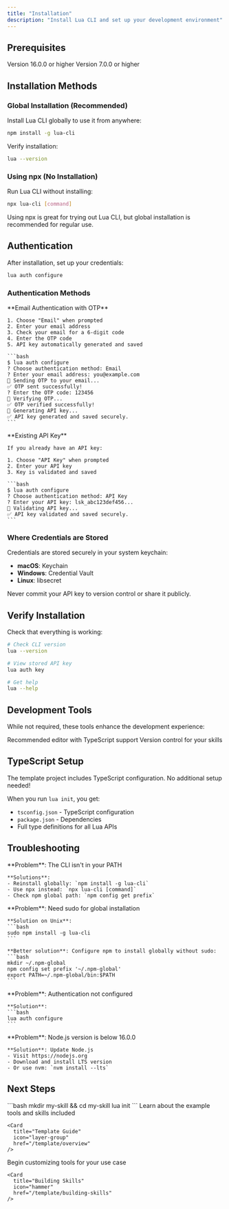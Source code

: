 ```yaml
---
title: "Installation"
description: "Install Lua CLI and set up your development environment"
---
```


## Prerequisites

<CardGroup cols={2}>
  <Card
    title="Node.js"
    icon="node-js"
  >
    Version 16.0.0 or higher
  </Card>
  <Card
    title="npm"
    icon="npm"
  >
    Version 7.0.0 or higher
  </Card>
</CardGroup>

## Installation Methods

### Global Installation (Recommended)

Install Lua CLI globally to use it from anywhere:

```bash
npm install -g lua-cli
```

Verify installation:

```bash
lua --version
```

### Using npx (No Installation)

Run Lua CLI without installing:

```bash
npx lua-cli [command]
```

<Note>
Using npx is great for trying out Lua CLI, but global installation is recommended for regular use.
</Note>

## Authentication

After installation, set up your credentials:

```bash
lua auth configure
```

### Authentication Methods

<Tabs>
  <Tab title="Email (Recommended)">
    **Email Authentication with OTP**

    1. Choose "Email" when prompted
    2. Enter your email address
    3. Check your email for a 6-digit code
    4. Enter the OTP code
    5. API key automatically generated and saved

    ```bash
    $ lua auth configure
    ? Choose authentication method: Email
    ? Enter your email address: you@example.com
    📧 Sending OTP to your email...
    ✅ OTP sent successfully!
    ? Enter the OTP code: 123456
    🔐 Verifying OTP...
    ✅ OTP verified successfully!
    🔑 Generating API key...
    ✅ API key generated and saved securely.
    ```
  </Tab>

  <Tab title="API Key">
    **Existing API Key**

    If you already have an API key:

    1. Choose "API Key" when prompted
    2. Enter your API key
    3. Key is validated and saved

    ```bash
    $ lua auth configure
    ? Choose authentication method: API Key
    ? Enter your API key: lsk_abc123def456...
    🔐 Validating API key...
    ✅ API key validated and saved securely.
    ```
  </Tab>
</Tabs>

### Where Credentials are Stored

Credentials are stored securely in your system keychain:

- **macOS**: Keychain
- **Windows**: Credential Vault  
- **Linux**: libsecret

<Warning>
Never commit your API key to version control or share it publicly.
</Warning>

## Verify Installation

Check that everything is working:

```bash
# Check CLI version
lua --version

# View stored API key
lua auth key

# Get help
lua --help
```

## Development Tools

While not required, these tools enhance the development experience:

<CardGroup cols={2}>
  <Card
    title="VS Code"
    icon="code"
  >
    Recommended editor with TypeScript support
  </Card>
  <Card
    title="Git"
    icon="git"
  >
    Version control for your skills
  </Card>
</CardGroup>

## TypeScript Setup

The template project includes TypeScript configuration. No additional setup needed!

When you run `lua init`, you get:
- `tsconfig.json` - TypeScript configuration
- `package.json` - Dependencies
- Full type definitions for all Lua APIs

## Troubleshooting

<AccordionGroup>
  <Accordion title="Command not found: lua">
    **Problem**: The CLI isn't in your PATH
    
    **Solutions**:
    - Reinstall globally: `npm install -g lua-cli`
    - Use npx instead: `npx lua-cli [command]`
    - Check npm global path: `npm config get prefix`
  </Accordion>

  <Accordion title="Permission denied">
    **Problem**: Need sudo for global installation
    
    **Solution on Unix**:
    ```bash
    sudo npm install -g lua-cli
    ```
    
    **Better solution**: Configure npm to install globally without sudo:
    ```bash
    mkdir ~/.npm-global
    npm config set prefix '~/.npm-global'
    export PATH=~/.npm-global/bin:$PATH
    ```
  </Accordion>

  <Accordion title="API key not found">
    **Problem**: Authentication not configured
    
    **Solution**:
    ```bash
    lua auth configure
    ```
  </Accordion>

  <Accordion title="Node.js version too old">
    **Problem**: Node.js version is below 16.0.0
    
    **Solution**: Update Node.js
    - Visit https://nodejs.org
    - Download and install LTS version
    - Or use nvm: `nvm install --lts`
  </Accordion>
</AccordionGroup>

## Next Steps

<Steps>
  <Step title="Create Your First Project">
    ```bash
    mkdir my-skill && cd my-skill
    lua init
    ```
  </Step>
  
  <Step title="Explore the Template">
    Learn about the example tools and skills included
    
    <Card
      title="Template Guide"
      icon="layer-group"
      href="/template/overview"
    />
  </Step>
  
  <Step title="Start Building">
    Begin customizing tools for your use case
    
    <Card
      title="Building Skills"
      icon="hammer"
      href="/template/building-skills"
    />
  </Step>
</Steps>

